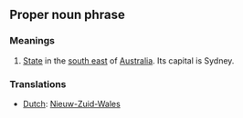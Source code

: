 ==Proper noun phrase==

===Meanings===
#[[State]] in the [[south east]] of [[Australia]]. Its capital is Sydney.

===Translations===
*[[Dutch]]: [[Nieuw-Zuid-Wales]]